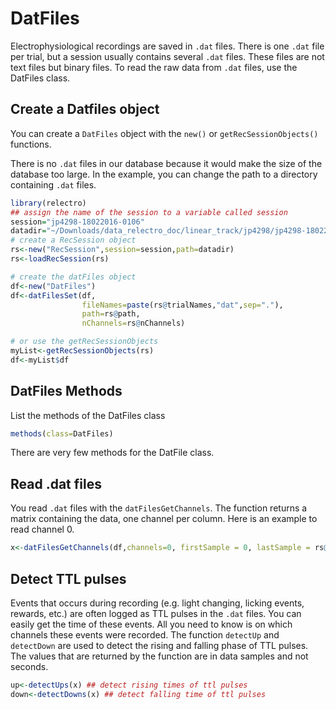 # DatFiles

Electrophysiological recordings are saved in `.dat` files. 
There is one `.dat` file per trial, but a session usually contains several `.dat` files.
These files are not text files but binary files. 
To read the raw data from `.dat` files, use the DatFiles class.

## Create a Datfiles object

You can create a `DatFiles` object with the `new()` or `getRecSessionObjects()` functions. 

There is no `.dat` files in our database because it would make the size of the database too large.
In the example, you can change the path to a directory containing `.dat` files.

```r
library(relectro)
## assign the name of the session to a variable called session
session="jp4298-18022016-0106"
datadir="~/Downloads/data_relectro_doc/linear_track/jp4298/jp4298-18022016-0106"
# create a RecSession object
rs<-new("RecSession",session=session,path=datadir)
rs<-loadRecSession(rs)

# create the datFiles object
df<-new("DatFiles")
df<-datFilesSet(df,
                fileNames=paste(rs@trialNames,"dat",sep="."),
                path=rs@path,
                nChannels=rs@nChannels)

# or use the getRecSessionObjects
myList<-getRecSessionObjects(rs)
df<-myList$df
```

## DatFiles Methods
List the methods of the DatFiles class
```R
methods(class=DatFiles)
```

There are very few methods for the DatFile class.

## Read .dat files

You read `.dat` files with the `datFilesGetChannels`. The function returns a matrix containing the data, one channel per column. Here is an example to read channel 0.

```R
x<-datFilesGetChannels(df,channels=0, firstSample = 0, lastSample = rs@trialEndRes[rs@nTrials])
```

## Detect TTL pulses

Events that occurs during recording (e.g. light changing, licking events, rewards, etc.) are often logged as TTL pulses in the `.dat` files.
You can easily get the time of these events.
All you need to know is on which channels these events were recorded.
The function `detectUp` and `detectDown` are used to detect the rising and falling phase of TTL pulses.
The values that are returned by the function are in data samples and not seconds.

```R
up<-detectUps(x) ## detect rising times of ttl pulses
down<-detectDowns(x) ## detect falling time of ttl pulses
```
